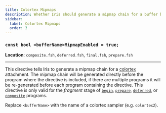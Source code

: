 ```yaml
---
title: Colortex Mipmaps
description: Whether Iris should generate a mipmap chain for a buffer before a program.
sidebar:
  label: Colortex Mipmaps
  order: 3
---
```


### `const bool <bufferName>MipmapEnabled = true;`

**Location**: `composite.fsh`, `deferred.fsh`, `final.fsh`, `prepare.fsh`

---

This directive tells Iris to generate a mipmap chain for a [colortex](/current/reference/buffers/colortex/) attachment. The mipmap chain will be generated directly before the program where the directive is included, if there are multiple programs it will be re-generated before each program containing the directive. This directive is only valid for the *fragment* stage of [`begin`](/current/reference/programs/begin/), [`prepare`](/current/reference/programs/prepare/), [`deferred`](/current/reference/programs/deferred/), or [`composite`](/current/reference/programs/composite/) programs.

Replace `<bufferName>` with the name of a colortex sampler (e.g. `colortex2`).
